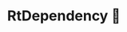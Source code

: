 ---
title: RtDependency 🚧
description: Represents dependency managed by Reactter's dependency injection.
sidebar:
  order: 8
---